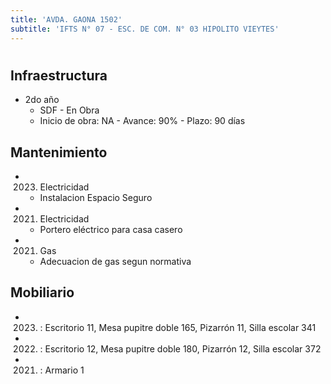```yaml
---
title: 'AVDA. GAONA 1502'
subtitle: 'IFTS N° 07 - ESC. DE COM. N° 03 HIPOLITO VIEYTES'
---
```


#
## Infraestructura

* 2do año 
    + SDF - En Obra 
    + Inicio de obra: NA - Avance: 90% - Plazo: 90 días 






## Mantenimiento

*  (2023) Electricidad 
    + Instalacion Espacio Seguro

*  (2021) Electricidad 
    + Portero eléctrico para casa casero

*  (2021) Gas 
    + Adecuacion de gas segun normativa





## Mobiliario

*  (2023) : Escritorio 11, Mesa pupitre doble 165, Pizarrón 11, Silla escolar 341 

*  (2022) : Escritorio 12, Mesa pupitre doble 180, Pizarrón 12, Silla escolar 372 

*  (2021) : Armario 1 



